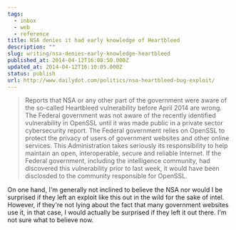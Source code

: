 ```yaml
---
tags:
  - inbox
  - web
  - reference
title: NSA denies it had early knowledge of Heartbleed
description: ""
slug: writing/nsa-denies-early-knowledge-heartbleed
published_at: 2014-04-12T16:08:50.000Z
updated_at: 2014-04-12T16:10:05.000Z
status: publish
url: http://www.dailydot.com/politics/nsa-heartbleed-bug-exploit/
---
```

> Reports that NSA or any other part of the government were aware of the so-called Heartbleed vulnerability before April 2014 are wrong. The Federal government was not aware of the recently identified vulnerability in OpenSSL until it was made public in a private sector cybersecurity report. The Federal government relies on OpenSSL to protect the privacy of users of government websites and other online services. This Administration takes seriously its responsibility to help maintain an open, interoperable, secure and reliable Internet. If the Federal government, including the intelligence community, had discovered this vulnerability prior to last week, it would have been disclosded to the community responsible for OpenSSL.

On one hand, I'm generally not inclined to believe the NSA nor would I be surprised if they left an exploit like this out in the wild for the sake of intel. However, if they're not lying about the fact that many government websites use it, in that case, I would actually be surprised if they left it out there. I'm not sure what to believe now.
